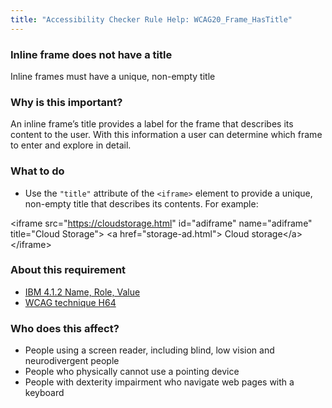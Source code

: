 ```yaml
---
title: "Accessibility Checker Rule Help: WCAG20_Frame_HasTitle"
---
```


<div className="toolHelp">
<Row>
<Column colLg={16} colMd={8} colSm={4} className="toolHead">

### Inline frame does not have a title

<div id="locLevel"></div>

Inline frames must have a unique, non-empty title

</Column>
</Row>
<Row>
<Column colLg={11} colMd={5} colSm={4} className="toolMain">

### Why is this important?

An inline frame’s title provides a label for the frame that describes its content to the user. With this information a user can determine which frame to enter and explore in detail.

<div id="locSnippet"></div>

### What to do

* Use the `"title"` attribute of the `<iframe>` element to provide a unique, non-empty title that describes its contents.
For example:

<CodeSnippet type="multi" light={true}>&lt;iframe src="https://cloudstorage.html" id="adiframe"
       name="adiframe" title="Cloud Storage"&gt;
         &lt;a href="storage-ad.html"&gt; Cloud storage&lt;/a&gt;
&lt;/iframe&gt;</CodeSnippet>

</Column>
<Column colLg={5} colMd={3} colSm={4} className="toolLeft">

### About this requirement

* [IBM 4.1.2 Name, Role, Value](https://www.ibm.com/able/requirements/requirements/#4_1_2)
* [WCAG technique H64](https://www.w3.org/WAI/WCAG21/Techniques/html/H64)

### Who does this affect?

* People using a screen reader, including blind, low vision and neurodivergent people
* People who physically cannot use a pointing device
* People with dexterity impairment who navigate web pages with a keyboard

</Column>
</Row>
</div>

